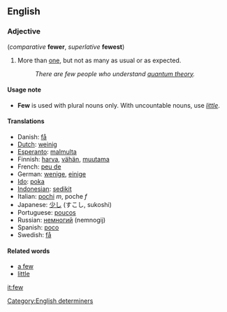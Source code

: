 ==English==
===Adjective===
(''comparative'' '''fewer''', ''superlative'' '''fewest''')

#More than [[one]], but not as many as usual or as expected.
#:''There are few people who understand [[quantum theory]].''

====Usage note====
*'''Few''' is used with plural nouns only.  With uncountable nouns, use ''[[little]]''.

====Translations====
*Danish: [[få]]
*[[Dutch]]: [[weinig]]
*[[Esperanto]]: [[malmulta]]
*Finnish: [[harva]], [[vähän]], [[muutama]]
*French: [[peu de]]
*German: [[wenige]], [[einige]]
*[[Ido]]: [[poka]]
*[[Indonesian]]: [[sedikit]]
*Italian: [[pochi]] ''m'', poche ''f''
*Japanese: [[少し]] (すこし, sukoshi)
*Portuguese: [[poucos]]
*Russian: [[немногий]] (nemnogij)
*Spanish: [[poco]]
*Swedish: [[få]]

====Related words====
* [[a few]]
* [[little]]

[[Category:English determiners]]

[[it:few]]